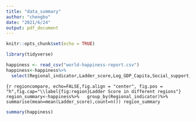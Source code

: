 ```yaml
---
title: "data_summary"
author: "chengbo"
date: "2021/6/24"
output: pdf_document
---
```


```r
knitr::opts_chunk$set(echo = TRUE)
```
```r
library(tidyverse)

```


```r
happiness <- read_csv("world-happiness-report.csv")
happiness<-happiness%>%
  select(Regional_indicator,Ladder_score,Log_GDP_Capita,Social_support,Freedom_to_make_life_choices,Generosity,Perceptions_of_corruption,life_expectancy)

```
```{r regioncompare, echo=FALSE,fig.align = "center", fig.pos = "h",fig.cap="\\label{fig:region}Ladder Score in different regions"}
region_summary<-happiness%>%
  group_by(Regional_indicator)%>%
  summarise(mean=mean(Ladder_score),count=n())
region_summary
```


```r
summary(happiness)

```




